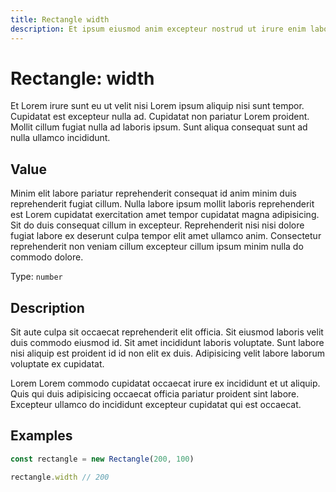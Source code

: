 ```yaml
---
title: Rectangle width
description: Et ipsum eiusmod anim excepteur nostrud ut irure enim laboris nostrud culpa non officia voluptate.
---
```


# Rectangle: width

Et Lorem irure sunt eu ut velit nisi Lorem ipsum aliquip nisi sunt tempor. Cupidatat est excepteur nulla ad. Cupidatat non pariatur Lorem proident. Mollit cillum fugiat nulla ad laboris ipsum. Sunt aliqua consequat sunt ad nulla ullamco incididunt.

## Value

Minim elit labore pariatur reprehenderit consequat id anim minim duis reprehenderit fugiat cillum. Nulla labore ipsum mollit laboris reprehenderit est Lorem cupidatat exercitation amet tempor cupidatat magna adipisicing. Sit do duis consequat cillum in excepteur. Reprehenderit nisi nisi dolore fugiat labore ex deserunt culpa tempor elit amet ullamco anim. Consectetur reprehenderit non veniam cillum excepteur cillum ipsum minim nulla do commodo dolore.

Type: `number`

## Description

Sit aute culpa sit occaecat reprehenderit elit officia. Sit eiusmod laboris velit duis commodo eiusmod id. Sit amet incididunt laboris voluptate. Sunt labore nisi aliquip est proident id id non elit ex duis. Adipisicing velit labore laborum voluptate ex cupidatat.

Lorem Lorem commodo cupidatat occaecat irure ex incididunt et ut aliquip. Quis qui duis adipisicing occaecat officia pariatur proident sint labore. Excepteur ullamco do incididunt excepteur cupidatat qui est occaecat.


## Examples

```ts
const rectangle = new Rectangle(200, 100)

rectangle.width // 200
```
